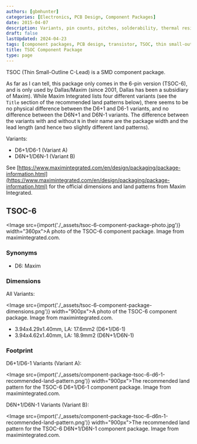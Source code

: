 ```yaml
---
authors: [gbmhunter]
categories: [Electronics, PCB Design, Component Packages]
date: 2015-04-07
description: Variants, pin counts, pitches, solderability, thermal resistances, dimensions, land patterns, 3D models and more info for the TSOC component package.
draft: false
lastUpdated: 2024-04-23
tags: [component packages, PCB design, transistor, TSOC, thin small-outline C-Lead, TSOC-6, D6-1, D6N-1, Dallas, Maxim]
title: TSOC Component Package
type: page
---
```



TSOC (Thin Small-Outline C-Lead) is a SMD component package.

As far as I can tell, this package only comes in the 6-pin version (TSOC-6), and is only used by Dallas/Maxim (since 2001, Dallas has been a subsidiary of Maxim). While Maxim Integrated lists four different variants (see the `Title` section of the recommended land patterns below), there seems to be no physical difference between the D6+1 and D6-1 variants, and no difference between the D6N+1 and D6N-1 variants. The difference between the variants with and without `N` in their name are the package width and the lead length (and hence two slightly different land patterns).

Variants:

* D6+1/D6-1 (Variant A)
* D6N+1/D6N-1 (Variant B)

See [https://www.maximintegrated.com/en/design/packaging/package-information.html](https://www.maximintegrated.com/en/design/packaging/package-information.html) for the official dimensions and land patterns from Maxim Integrated.

## TSOC-6

<Image src={import('./_assets/tsoc-6-component-package-photo.jpg')} width="360px">A photo of the TSOC-6 component package. Image from maximintegrated.com.</Image>

### Synonyms

* D6: Maxim

### Dimensions

All Variants:

<Image src={import('./_assets/tsoc-6-component-package-dimensions.png')} width="900px">A photo of the TSOC-6 component package. Image from maximintegrated.com.</Image>

* 3.94x4.29x1.40mm, LA: 17.6mm2 (D6+1/D6-1)
* 3.94x4.62x1.40mm, LA: 18.9mm2 (D6N+1/D6N-1)

### Footprint

D6+1/D6-1 Variants (Variant A):

<Image src={import('./_assets/component-package-tsoc-6-d6-1-recommended-land-pattern.png')} width="900px">The recommended land pattern for the TSOC-6 D6+1/D6-1 component package. Image from maximintegrated.com.</Image>

D6N+1/D6N-1 Variants (Variant B):

<Image src={import('./_assets/component-package-tsoc-6-d6n-1-recommended-land-pattern.png')} width="900px">The recommended land pattern for the TSOC-6 D6N+1/D6N-1 component package. Image from maximintegrated.com.</Image>
